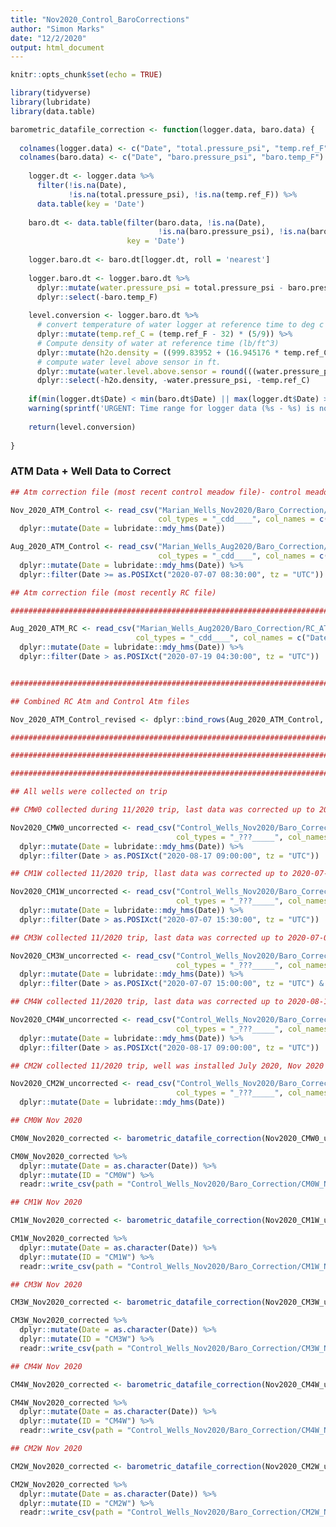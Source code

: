```yaml
---
title: "Nov2020_Control_BaroCorrections"
author: "Simon Marks"
date: "12/2/2020"
output: html_document
---
```


```r
knitr::opts_chunk$set(echo = TRUE)
```


```r

library(tidyverse)
library(lubridate)
library(data.table)

```

```r

barometric_datafile_correction <- function(logger.data, baro.data) {
  
  colnames(logger.data) <- c("Date", "total.pressure_psi", "temp.ref_F")
  colnames(baro.data) <- c("Date", "baro.pressure_psi", "baro.temp_F")
  
    logger.dt <- logger.data %>%
      filter(!is.na(Date),
             !is.na(total.pressure_psi), !is.na(temp.ref_F)) %>%
      data.table(key = 'Date')
    
    baro.dt <- data.table(filter(baro.data, !is.na(Date), 
                                 !is.na(baro.pressure_psi), !is.na(baro.temp_F)),
                          key = 'Date')
    
    logger.baro.dt <- baro.dt[logger.dt, roll = 'nearest']
    
    logger.baro.dt <- logger.baro.dt %>%
      dplyr::mutate(water.pressure_psi = total.pressure_psi - baro.pressure_psi) %>%
      dplyr::select(-baro.temp_F)
    
    level.conversion <- logger.baro.dt %>% 
      # convert temperature of water logger at reference time to deg c for density computation
      dplyr::mutate(temp.ref_C = (temp.ref_F - 32) * (5/9)) %>% 
      # Compute density of water at reference time (lb/ft^3)
      dplyr::mutate(h2o.density = ((999.83952 + (16.945176 * temp.ref_C) - (7.9870401 * 10^-3 * temp.ref_C^2) - (46.170461 * 10^-6 * temp.ref_C^3) + (105.56302 * 10^-9 * temp.ref_C^4) - (280.54253 * 10^-12 * temp.ref_C^5))/(1 + (16.879850 * 10^-3 * temp.ref_C))) * 0.0624279606) %>%
      # compute water level above sensor in ft.
      dplyr::mutate(water.level.above.sensor = round(((water.pressure_psi * 144) / h2o.density), digits = 3)) %>% 
      dplyr::select(-h2o.density, -water.pressure_psi, -temp.ref_C)
    
    if(min(logger.dt$Date) < min(baro.dt$Date) || max(logger.dt$Date) > max(baro.dt$Date))
    warning(sprintf('URGENT: Time range for logger data (%s - %s) is not contained within time range for baro data (%s - %s). Data will be incorrectly compensated.', format(min(logger.dt$Date), '%Y-%m-%d %H:%M'), format(max(logger.dt$Date), '%Y-%m-%d %H:%M'), format(min(baro.dt$Date), '%Y-%m-%d %H:%M'), format(max(baro.dt$Date), '%Y-%m-%d %H:%M')))
  
    return(level.conversion)
  
}

```

### ATM Data + Well Data to Correct

```r

## Atm correction file (most recent control meadow file)- control meadow atm stopped logging on 2020-07-19 04:30:00 due full memory. Therefore, Rock Creek atm is needed

Nov_2020_ATM_Control <- read_csv("Marian_Wells_Nov2020/Baro_Correction/atm_control_Nov2020.csv", skip = 2, 
                                 col_types = "_cdd____", col_names = c("Date", "baro.pressure_psi", "baro.temp_F")) %>%
  dplyr::mutate(Date = lubridate::mdy_hms(Date))

Aug_2020_ATM_Control <- read_csv("Marian_Wells_Aug2020/Baro_Correction/atm_control_Aug2020.csv", skip = 2, 
                                 col_types = "_cdd____", col_names = c("Date", "baro.pressure_psi", "baro.temp_F")) %>%
  dplyr::mutate(Date = lubridate::mdy_hms(Date)) %>% 
  dplyr::filter(Date >= as.POSIXct("2020-07-07 08:30:00", tz = "UTC"))

## Atm correction file (most recently RC file)

#################################################################################################################

Aug_2020_ATM_RC <- read_csv("Marian_Wells_Aug2020/Baro_Correction/RC_ATM_Aug2020.csv", skip = 2,
                            col_types = "_cdd____", col_names = c("Date", "baro.pressure_psi", "baro.temp_F")) %>%
  dplyr::mutate(Date = lubridate::mdy_hms(Date)) %>% 
  dplyr::filter(Date > as.POSIXct("2020-07-19 04:30:00", tz = "UTC"))


#################################################################################################################

## Combined RC Atm and Control Atm files

Nov_2020_ATM_Control_revised <- dplyr::bind_rows(Aug_2020_ATM_Control, Aug_2020_ATM_RC, Nov_2020_ATM_Control)

#################################################################################################################

#################################################################################################################

#################################################################################################################

## All wells were collected on trip

## CMW0 collected during 11/2020 trip, last data was corrected up to 2020-08-17 09:00:00

Nov2020_CMW0_uncorrected <- read_csv("Control_Wells_Nov2020/Baro_Correction/CM0W_Nov2020_uncorrected.csv", skip = 2, 
                                     col_types = "_???_____", col_names = c("Date", "total.pressure_psi", "temp.ref_F")) %>% 
  dplyr::mutate(Date = lubridate::mdy_hms(Date)) %>% 
  dplyr::filter(Date > as.POSIXct("2020-08-17 09:00:00", tz = "UTC"))

## CM1W collected 11/2020 trip, llast data was corrected up to 2020-07-07 15:30:00

Nov2020_CM1W_uncorrected <- read_csv("Control_Wells_Nov2020/Baro_Correction/CM1W_Nov2020_uncorrected.csv", skip = 2, 
                                     col_types = "_???_____", col_names = c("Date", "total.pressure_psi", "temp.ref_F")) %>% 
  dplyr::mutate(Date = lubridate::mdy_hms(Date)) %>% 
  dplyr::filter(Date > as.POSIXct("2020-07-07 15:30:00", tz = "UTC"))

## CM3W collected 11/2020 trip, last data was corrected up to 2020-07-07 15:00:00

Nov2020_CM3W_uncorrected <- read_csv("Control_Wells_Nov2020/Baro_Correction/CM3W_Nov2020_uncorrected.csv", skip = 2, 
                                     col_types = "_???_____", col_names = c("Date", "total.pressure_psi", "temp.ref_F")) %>% 
  dplyr::mutate(Date = lubridate::mdy_hms(Date)) %>% 
  dplyr::filter(Date > as.POSIXct("2020-07-07 15:00:00", tz = "UTC") & Date < as.POSIXct("2020-11-23 11:00:00", tz = "UTC"))

## CM4W collected 11/2020 trip, last data was corrected up to 2020-08-17 09:00:00

Nov2020_CM4W_uncorrected <- read_csv("Control_Wells_Nov2020/Baro_Correction/CM4W_Nov2020_uncorrected.csv", skip = 2, 
                                     col_types = "_???_____", col_names = c("Date", "total.pressure_psi", "temp.ref_F")) %>% 
  dplyr::mutate(Date = lubridate::mdy_hms(Date)) %>% 
  dplyr::filter(Date > as.POSIXct("2020-08-17 09:00:00", tz = "UTC"))

## CM2W collected 11/2020 trip, well was installed July 2020, Nov 2020 was first download of this location

Nov2020_CM2W_uncorrected <- read_csv("Control_Wells_Nov2020/Baro_Correction/CMW2_Nov2020_uncorrected.csv", skip = 2, 
                                     col_types = "_???_____", col_names = c("Date", "total.pressure_psi", "temp.ref_F")) %>% 
  dplyr::mutate(Date = lubridate::mdy_hms(Date))

```


```r

## CM0W Nov 2020

CM0W_Nov2020_corrected <- barometric_datafile_correction(Nov2020_CMW0_uncorrected, Nov_2020_ATM_Control_revised)

CM0W_Nov2020_corrected %>% 
  dplyr::mutate(Date = as.character(Date)) %>%
  dplyr::mutate(ID = "CM0W") %>%
  readr::write_csv(path = "Control_Wells_Nov2020/Baro_Correction/CM0W_Nov2020_corrected.csv")

## CM1W Nov 2020

CM1W_Nov2020_corrected <- barometric_datafile_correction(Nov2020_CM1W_uncorrected, Nov_2020_ATM_Control_revised)

CM1W_Nov2020_corrected %>% 
  dplyr::mutate(Date = as.character(Date)) %>%
  dplyr::mutate(ID = "CM1W") %>%
  readr::write_csv(path = "Control_Wells_Nov2020/Baro_Correction/CM1W_Nov2020_corrected.csv")

## CM3W Nov 2020

CM3W_Nov2020_corrected <- barometric_datafile_correction(Nov2020_CM3W_uncorrected, Nov_2020_ATM_Control_revised)

CM3W_Nov2020_corrected %>% 
  dplyr::mutate(Date = as.character(Date)) %>%
  dplyr::mutate(ID = "CM3W") %>%
  readr::write_csv(path = "Control_Wells_Nov2020/Baro_Correction/CM3W_Nov2020_corrected.csv")

## CM4W Nov 2020

CM4W_Nov2020_corrected <- barometric_datafile_correction(Nov2020_CM4W_uncorrected, Nov_2020_ATM_Control_revised)

CM4W_Nov2020_corrected %>% 
  dplyr::mutate(Date = as.character(Date)) %>%
  dplyr::mutate(ID = "CM4W") %>%
  readr::write_csv(path = "Control_Wells_Nov2020/Baro_Correction/CM4W_Nov2020_corrected.csv")

## CM2W Nov 2020

CM2W_Nov2020_corrected <- barometric_datafile_correction(Nov2020_CM2W_uncorrected, Nov_2020_ATM_Control_revised)

CM2W_Nov2020_corrected %>% 
  dplyr::mutate(Date = as.character(Date)) %>%
  dplyr::mutate(ID = "CM2W") %>%
  readr::write_csv(path = "Control_Wells_Nov2020/Baro_Correction/CM2W_Nov2020_corrected.csv")

```

